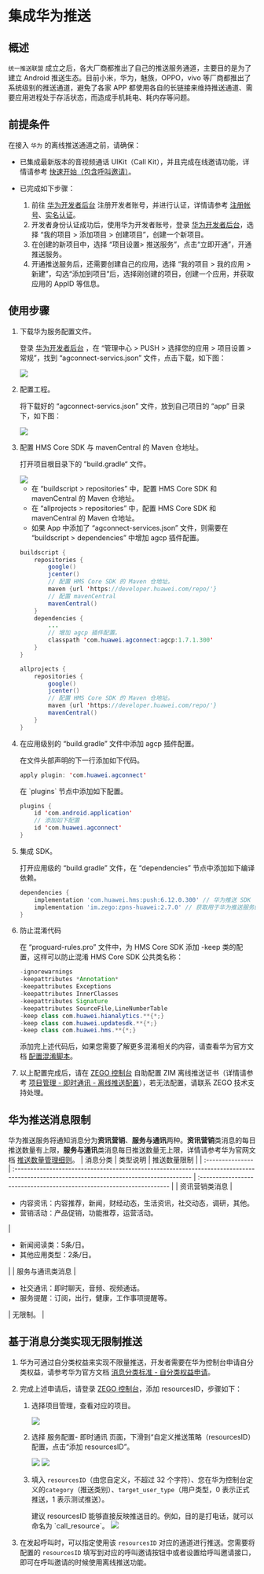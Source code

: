 # 集成华为推送


## 概述

`统一推送联盟` 成立之后，各大厂商都推出了自己的推送服务通道，主要目的是为了建立 Android 推送生态。目前小米，华为，魅族，OPPO，vivo 等厂商都推出了系统级别的推送通道，避免了各家 APP 都使用各自的长链接来维持推送通道、需要应用进程处于存活状态，而造成手机耗电、耗内存等问题。

## 前提条件

在接入 `华为` 的离线推送通道之前，请确保：

- 已集成最新版本的音视频通话 UIKit（Call Kit），并且完成在线邀请功能，详情请参考 [快速开始（包含呼叫邀请）](../Quick%20start%20(with%20call%20invitation).mdx)。

- 已完成如下步骤：

    1. 前往 <a href="https://developer.huawei.com/consumer/cn/" target="_blank" rel="noreferrer noopener">华为开发者后台</a> 注册开发者账号，并进行认证，详情请参考 <a href="https://developer.huawei.com/consumer/cn/doc/start/registration-and-verification-0000001053628148" target="_blank" rel="noreferrer noopener">注册帐号</a>、<a href="https://developer.huawei.com/consumer/cn/doc/start/itrna-0000001076878172" target="_blank" rel="noreferrer noopener">实名认证</a>。
    2. 开发者身份认证成功后，使用华为开发者账号，登录 <a href="https://developer.huawei.com/consumer/cn/" target="_blank" rel="noreferrer noopener">华为开发者后台</a>，选择 “我的项目 > 添加项目 > 创建项目”，创建一个新项目。
    3. 在创建的新项目中，选择 “项目设置> 推送服务”，点击“立即开通”，开通推送服务。
    4. 开通推送服务后，还需要创建自己的应用，选择 “我的项目 > 我的应用 > 新建”，勾选“添加到项目”后，选择刚创建的项目，创建一个应用，并获取应用的 AppID 等信息。

## 使用步骤

1. 下载华为服务配置文件。

    登录 <a href="https://developer.huawei.com/consumer/cn/" target="_blank" rel="noreferrer noopener">华为开发者后台</a> ，在 “管理中心 > PUSH > 选择您的应用 > 项目设置 > 常规”，找到 “agconnect-servics.json” 文件，点击下载，如下图：
    <Frame width="512" height="auto" caption=""><img src="https://storage.zego.im/sdk-doc/Pics/ZIM/OfflinePush/offline_push_huawei_1.jpeg" /></Frame>

2. 配置工程。 

    将下载好的 “agconnect-servics.json” 文件，放到自己项目的 “app” 目录下，如下图：

    <Frame width="512" height="auto" caption=""><img src="https://storage.zego.im/sdk-doc/Pics/ZIM/offline_push_huawei_json.png" /></Frame>

3. 配置 HMS Core SDK 与 mavenCentral 的 Maven 仓地址。

    打开项目根目录下的 ”build.gradle“ 文件。

    <Frame width="256" height="auto" caption=""><img src="https://storage.zego.im/sdk-doc/Pics/ZIM/offline_push_huawei_hms_sdk.png" /></Frame>

    - 在 “buildscript > repositories” 中，配置 HMS Core SDK 和 mavenCentral 的 Maven 仓地址。
    - 在 “allprojects > repositories” 中，配置 HMS Core SDK 和 mavenCentral 的 Maven 仓地址。
    - 如果 App 中添加了 “agconnect-services.json” 文件，则需要在 “buildscript > dependencies” 中增加 agcp 插件配置。

    ```java
    buildscript {
        repositories {
            google()
            jcenter()
            // 配置 HMS Core SDK 的 Maven 仓地址。
            maven {url 'https://developer.huawei.com/repo/'}
            // 配置 mavenCentral
            mavenCentral()
        }
        dependencies {
            ...
            // 增加 agcp 插件配置。
            classpath 'com.huawei.agconnect:agcp:1.7.1.300'
        }
    }

    allprojects {
        repositories {
            google()
            jcenter()
            // 配置 HMS Core SDK 的 Maven 仓地址。
            maven {url 'https://developer.huawei.com/repo/'}
            mavenCentral()
        }
    } 
    ```

4. 在应用级别的 “build.gradle” 文件中添加 agcp 插件配置。

    <Tabs>
    <Tab title="方式 1">
    
    在文件头部声明的下一行添加如下代码。

    ```java
    apply plugin: 'com.huawei.agconnect'
    ```
    </Tab>
    <Tab title="方式 2">
    在 `plugins` 节点中添加如下配置。

    ```java
    plugins {
        id 'com.android.application'
        // 添加如下配置
        id 'com.huawei.agconnect'
    }
    ```
    </Tab>
    </Tabs>

5. 集成 SDK。

    打开应用级的 “build.gradle” 文件，在 “dependencies” 节点中添加如下编译依赖。

    ```groovy
    dependencies {
        implementation 'com.huawei.hms:push:6.12.0.300' // 华为推送 SDK
        implementation 'im.zego:zpns-huawei:2.7.0' // 获取用于华为推送服务的 ZPNs 库
    }
    ```

6. 防止混淆代码

    在 “proguard-rules.pro” 文件中，为 HMS Core SDK  添加 -keep 类的配置，这样可以防止混淆 HMS Core SDK 公共类名称：

    ```java
    -ignorewarnings
    -keepattributes *Annotation*
    -keepattributes Exceptions
    -keepattributes InnerClasses
    -keepattributes Signature
    -keepattributes SourceFile,LineNumberTable
    -keep class com.huawei.hianalytics.**{*;}
    -keep class com.huawei.updatesdk.**{*;}
    -keep class com.huawei.hms.**{*;}
    ```
    
    添加完上述代码后，如果您需要了解更多混淆相关的内容，请查看华为官方文档 <a href="https://developer.huawei.com/consumer/cn/doc/development/HMSCore-Guides/android-config-obfuscation-scripts-0000001050176973" target="_blank" rel="noreferrer noopener">配置混淆脚本</a>。

7. 以上配置完成后，请在 [ZEGO 控制台](https://console.zego.im/) 自助配置 ZIM 离线推送证书（详情请参考 [项目管理 - 即时通讯 - 离线推送配置](https://doc-zh.zego.im/article/16233)），若无法配置，请联系 ZEGO 技术支持处理。

## 华为推送消息限制

华为推送服务将通知消息分为**资讯营销**、**服务与通讯**两种。**资讯营销**类消息的每日推送数量有上限，**服务与通讯**类消息每日推送数量无上限，详情请参考华为官网文档 <a href="https://developer.huawei.com/consumer/cn/doc/development/HMSCore-Guides/message-restriction-description-0000001361648361?ha_source=hms5" target="_blank" rel="noreferrer noopener">推送数量管理细则</a>。
| 消息分类         | 类型说明                                                                                                                                | 推送数量限制                                                          |
| :--------------- | :-------------------------------------------------------------------------------------------------------------------------------------- | :-------------------------------------------------------------------- |
| 资讯营销类消息   | <ul><li>内容资讯：内容推荐，新闻，财经动态，生活资讯，社交动态，调研，其他。</li><li>营销活动：产品促销，功能推荐，运营活动。</li></ul> | <ul><li>新闻阅读类：5条/日。</li><li>其他应用类型：2条/日。</li></ul> |
| 服务与通讯类消息 | <ul><li>社交通讯：即时聊天，音频、视频通话。</li><li>服务提醒：订阅，出行，健康，工作事项提醒等。</li></ul>                             | 无限制。                                                              |



## 基于消息分类实现无限制推送

1. 华为可通过自分类权益来实现不限量推送，开发者需要在华为控制台申请自分类权益，请参考华为官方文档 <a href="https://developer.huawei.com/consumer/cn/doc/development/HMSCore-Guides/message-classification-0000001149358835#section3410731125514" target="_blank" rel="noreferrer noopener">消息分类标准 - 自分类权益申请</a>。

2. 完成上述申请后，请登录 [ZEGO 控制台](https://console.zego.im/)，添加 resourcesID，步骤如下：
    1. 选择项目管理，查看对应的项目。
        <Frame width="512" height="auto"><img src="https://storage.zego.im/sdk-doc/Pics/ZIM/OfflinePush/Enter_project_1.jpeg" /></Frame>
    2. 选择 服务配置- 即时通讯 页面，下滑到“自定义推送策略（resourcesID）配置，点击“添加 resourcesID”。
        <Frame width="512" height="auto"><img src="https://storage.zego.im/sdk-doc/Pics/ZIM/OfflinePush/Add_1.jpeg" /></Frame>
        <Frame width="512" height="auto"><img src="https://storage.zego.im/sdk-doc/Pics/ZIM/OfflinePush/resouceID.jpeg" /></Frame>
    3. 填入 `resourcesID`（由您自定义，不超过 32 个字符）、您在华为控制台定义的`category`（推送类别）、`target_user_type`（用户类型，0 表示正式推送，1 表示测试推送）。

        <Note title="Note">
        建议 resourcesID 能够直接反映推送目的。例如，目的是打电话，就可以命名为 `call_resource`。
        </Note>

        <Frame width="512" height="auto" caption=""><img src="https://storage.zego.im/sdk-doc/Pics/ZegoUIKit/Android/add_resourceID_huawei.png" /></Frame>

3. 在发起呼叫时，可以指定使用该 `resourcesID` 对应的通道进行推送。您需要将配置的 `resourcesID` 填写到对应的呼叫邀请按钮中或者设置给呼叫邀请接口，即可在呼叫邀请的时候使用离线推送功能。
